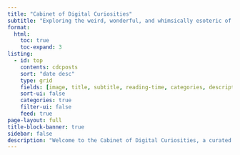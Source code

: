```yaml
---
title: "Cabinet of Digital Curiosities"
subtitle: "Exploring the weird, wonderful, and whimsically esoteric of the web"
format:
  html:
    toc: true
    toc-expand: 3
listing:
  - id: top
    contents: cdcposts
    sort: "date desc"
    type: grid
    fields: [image, title, subtitle, reading-time, categories, description, author, date, date-modified]
    sort-ui: false
    categories: true
    filter-ui: false
    feed: true
page-layout: full
title-block-banner: true
sidebar: false 
description: "Welcome to the Cabinet of Digital Curiosities, a curated collection of the internet’s most peculiar, delightful, and thought-provoking treasures. From quirky websites and esoteric papers to strange tools and delightful oddities, this is a space to explore the weird, wonderful, and whimsically esoteric corners of the digital world. Whether it’s purely entertaining, surprisingly insightful, or intriguingly useless, each entry is a little spark of curiosity waiting to be discovered. Dive in and let your sense of wonder guide you!"
---
```


::: {#top}
:::

<div class="sharethis-inline-follow-buttons"></div>